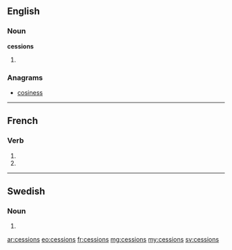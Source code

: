 ==English==

===Noun===
'''cessions'''

# {{plural of|cession}}

===Anagrams===
* [[cosiness#English|cosiness]]

----

==French==

===Verb===
{{fr-verb-form}}

# {{conjugation of|cesser||1|p|imperf|ind|lang=fr}}
# {{conjugation of|cesser||1|p|pres|sub|lang=fr}}

----

==Swedish==

===Noun===
{{head|sv|noun form}}

# {{sv-noun-form-indef-gen|cession}}

[[ar:cessions]]
[[eo:cessions]]
[[fr:cessions]]
[[mg:cessions]]
[[my:cessions]]
[[sv:cessions]]